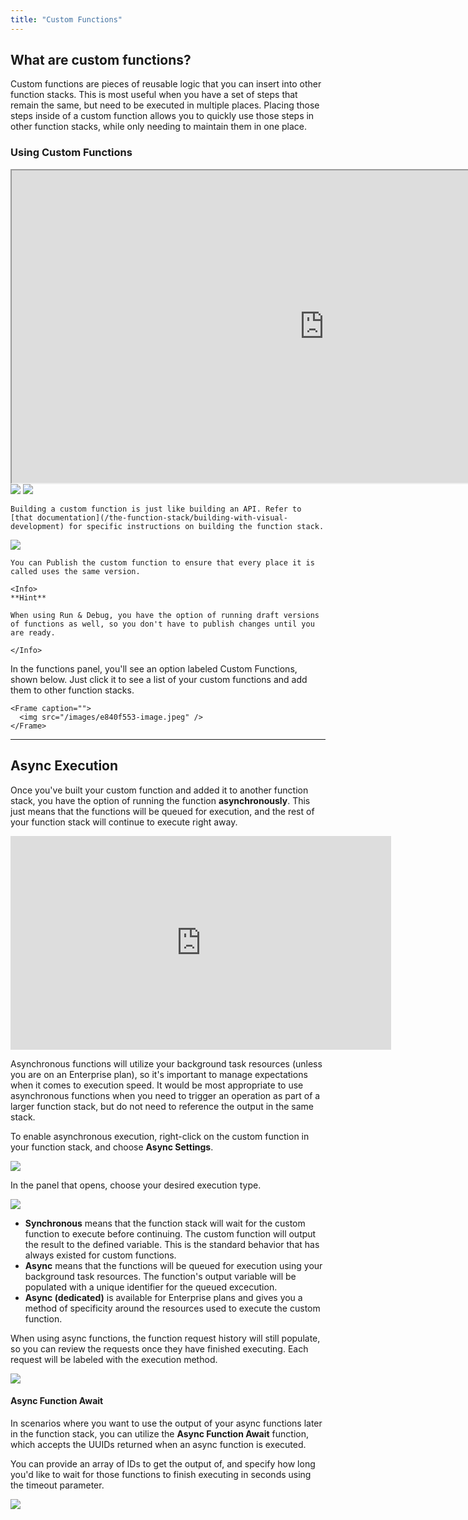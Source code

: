 ```yaml
---
title: "Custom Functions"
---
```


## What are custom functions?

Custom functions are pieces of reusable logic that you can insert into other function stacks. This is most useful when you have a set of steps that remain the same, but need to be executed in multiple places. Placing those steps inside of a custom function allows you to quickly use those steps in other function stacks, while only needing to maintain them in one place.

### Using Custom Functions

<Frame>
  <iframe src="https://demo.arcade.software/VGexEWGI0KkHspK9BMQH?embed" title="https://demo.arcade.software/VGexEWGI0KkHspK9BMQH?embed" allowFullScreen allow="clipboard-write" class="contentkit-webframe" width="1000" height="500"></iframe>
</Frame>

<Steps>
  <Step title="From the left-side navigation, click button below to access the Library section, and choose Functions from the submenu that appears.">
    <Frame caption="">
      <img src="/images/d5d45e15-image.jpeg" />
    </Frame>
  </Step>
  <Step title="To create a custom function, click '+ Add function">
    <Frame caption="">
      <img src="/images/68ab7294-image.jpeg" />
    </Frame>

    Building a custom function is just like building an API. Refer to [that documentation](/the-function-stack/building-with-visual-development) for specific instructions on building the function stack.
  </Step>
  <Step title="'Publish' your changes">
    <Frame caption="">
      <img src="/images/84210b68-image.jpeg" />
    </Frame>

    You can Publish the custom function to ensure that every place it is called uses the same version.

    <Info>
    **Hint**

    When using Run & Debug, you have the option of running draft versions of functions as well, so you don't have to publish changes until you are ready.

    </Info>
  </Step>
  <Step title="Insert the custom function any place you need to use it.">
    In the functions panel, you'll see an option labeled Custom Functions, shown below. Just click it to see a list of your custom functions and add them to other function stacks.

    <Frame caption="">
      <img src="/images/e840f553-image.jpeg" />
    </Frame>
  </Step>
  <Step title="When you make changes to the custom function, the changes populate across everywhere it is used.">
    
  </Step>
</Steps>

***

## Async Execution

Once you've built your custom function and added it to another function stack, you have the option of running the function **asynchronously**. This just means that the functions will be queued for execution, and the rest of your function stack will continue to execute right away.

<Frame>
  <iframe width="609" height="342" src="https://www.youtube.com/embed/-1wxYgc5i0U" title="Run Logic in Parallel with No-Code Async Functions" frameborder="0" allow="accelerometer; autoplay; clipboard-write; encrypted-media; gyroscope; picture-in-picture; web-share" referrerpolicy="strict-origin-when-cross-origin" allowfullscreen></iframe>
</Frame>

Asynchronous functions will utilize your background task resources (unless you are on an Enterprise plan), so it's important to manage expectations when it comes to execution speed. It would be most appropriate to use asynchronous functions when you need to trigger an operation as part of a larger function stack, but do not need to reference the output in the same stack.

To enable asynchronous execution, right-click on the custom function in your function stack, and choose **Async Settings**.

<Frame caption="">
  <img src="/images/5cedeef0-image.jpeg" />
</Frame>

In the panel that opens, choose your desired execution type.

<Frame caption="">
  <img src="/images/88f52d67-image.jpeg" />
</Frame>

* **Synchronous** means that the function stack will wait for the custom function to execute before continuing. The custom function will output the result to the defined variable. This is the standard behavior that has always existed for custom functions.
* **Async** means that the functions will be queued for execution using your background task resources. The function's output variable will be populated with a unique identifier for the queued excecution.
* **Async (dedicated)** is available for Enterprise plans and gives you a method of specificity around the resources used to execute the custom function.

When using async functions, the function request history will still populate, so you can review the requests once they have finished executing. Each request will be labeled with the execution method.

<Frame caption="">
  <img src="/images/c0b87bd4-image.jpeg" />
</Frame>

#### Async Function Await

In scenarios where you want to use the output of your async functions later in the function stack, you can utilize the **Async Function Await** function, which accepts the UUIDs returned when an async function is executed.

You can provide an array of IDs to get the output of, and specify how long you'd like to wait for those functions to finish executing in seconds using the timeout parameter.

<Frame caption="">
  <img src="/images/2d9a967d-image.jpeg" />
</Frame>